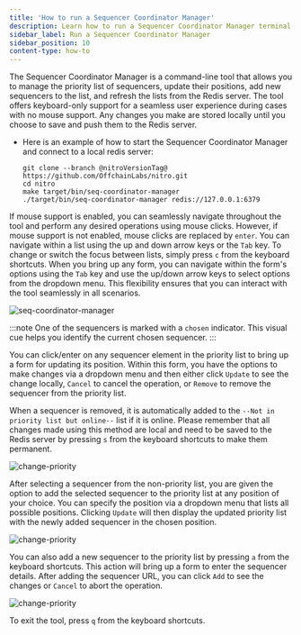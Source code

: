 ```yaml
---
title: 'How to run a Sequencer Coordinator Manager'
description: Learn how to run a Sequencer Coordinator Manager terminal UI tool on your local machine.
sidebar_label: Run a Sequencer Coordinator Manager
sidebar_position: 10
content-type: how-to
---
```


The Sequencer Coordinator Manager is a command-line tool that allows you to manage the priority list of sequencers, update their positions, add new sequencers to the list, and refresh the lists from the Redis server.
The tool offers keyboard-only support for a seamless user experience during cases with no mouse support. Any changes you make are stored locally until you choose to save and push them to the Redis server. 

- Here is an example of how to start the Sequencer Coordinator Manager and connect to a local redis server:
  ```shell
  git clone --branch @nitroVersionTag@ https://github.com/OffchainLabs/nitro.git
  cd nitro
  make target/bin/seq-coordinator-manager
  ./target/bin/seq-coordinator-manager redis://127.0.0.1:6379
  ```

If mouse support is enabled, you can seamlessly navigate throughout the tool and perform any desired operations using mouse clicks. However, if mouse support is not enabled, mouse clicks are replaced by `enter`. You can navigate within a list using the up and down arrow keys or the `Tab` key. To change or switch the focus between lists, simply press `c` from the keyboard shortcuts.
When you bring up any form, you can navigate within the form's options using the `Tab` key and use the up/down arrow keys to select options from the dropdown menu. This flexibility ensures that you can interact with the tool seamlessly in all scenarios.

![seq-coordinator-manager](../../assets/seq-coordinator-manager.png)

:::note
One of the sequencers is marked with a `chosen` indicator. This visual cue helps you identify the current chosen sequencer.
:::

You can click/enter on any sequencer element in the priority list to bring up a form for updating its position. Within this form, you have the options to make changes via a dropdown menu and then either click `Update` to see the change locally, `Cancel` to cancel the operation, or `Remove` to remove the sequencer from the priority list.

When a sequencer is removed, it is automatically added to the `--Not in priority list but online--` list if it is online. Please remember that all changes made using this method are local and need to be saved to the Redis server by pressing `s` from the keyboard shortcuts to make them permanent.

![change-priority](../../assets/change-priority.png)

After selecting a sequencer from the non-priority list, you are given the option to add the selected sequencer to the priority list at any position of your choice. You can specify the position via a dropdown menu that lists all possible positions. Clicking `Update` will then display the updated priority list with the newly added sequencer in the chosen position.

![change-priority](../../assets/add-to-priority.png)

You can also add a new sequencer to the priority list by pressing `a` from the keyboard shortcuts. This action will bring up a form to enter the sequencer details. After adding the sequencer URL, you can click `Add` to see the changes or `Cancel` to abort the operation.

![change-priority](../../assets/add-new-seq.png)

To exit the tool, press `q` from the keyboard shortcuts.